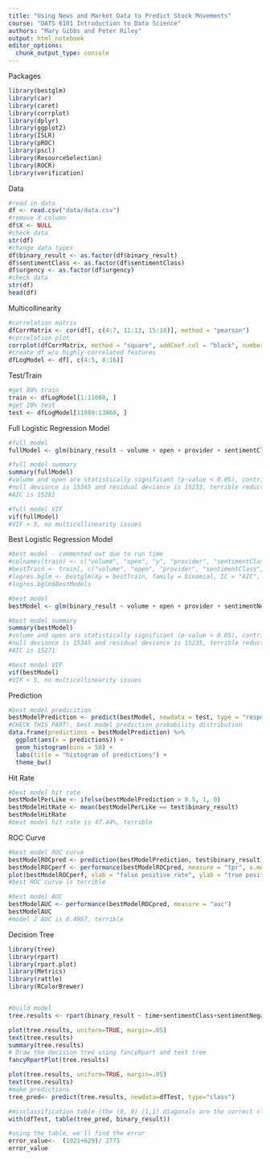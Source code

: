 ```yaml
---
title: "Using News and Market Data to Predict Stock Movements"
course: "DATS 6101 Introduction to Data Science"
authors: "Mary Gibbs and Peter Riley"
output: html_notebook
editor_options: 
  chunk_output_type: console
---
```


Packages
```r
library(bestglm)
library(car)
library(caret)
library(corrplot)
library(dplyr)
library(ggplot2)
library(ISLR)
library(pROC)
library(pscl)
library(ResourceSelection)
library(ROCR)
library(verification)
```

Data 
```r
#read in data 
df <- read.csv("data/data.csv") 
#remove X column
df$X <- NULL 
#check data
str(df)
#change data types
df$binary_result <- as.factor(df$binary_result)
df$sentimentClass <- as.factor(df$sentimentClass)
df$urgency <- as.factor(df$urgency)
#check data
str(df)
head(df)
```

Multicollinearity
```r
#correlation matrix
dfCorrMatrix <- cor(df[, c(4:7, 11:13, 15:18)], method = "pearson")
#correlation plot 
corrplot(dfCorrMatrix, method = "square", addCoef.col = "black", number.cex = 7/ncol(df))
#create df w/o highly correlated features
dfLogModel <- df[, c(4:5, 8:16)]
```

Test/Train
```r
#get 80% train
train <- dfLogModel[1:11088, ]
#get 20% test
test <- dfLogModel[11089:13860, ]
```

Full Logistic Regression Model 
```r
#full model 
fullModel <- glm(binary_result ~ volume + open + provider + sentimentClass + sentimentNegative + sentimentNeutral + sentimentPositive + urgency + firstMentionSentence + bodySize, family = binomial(link = "logit"), data = train)

#full model summary
summary(fullModel)
#volume and open are statistically significant (p-value < 0.05), contribute to model
#null deviance is 15345 and residual deviance is 15233, terrible reduction
#AIC is 15281

#full model VIF
vif(fullModel)
#VIF < 5, no multicollinearity issues
```

Best Logistic Regression Model
```r
#best model - commented out due to run time
#colnames(train) <- c("volume", "open", "y", "provider", "sentimentClass", "sentimentNegative", "sentimentNeutral", "sentimentPositive", "urgency", "firstMentionSentence", "bodySize")
#bestTrain <- train[, c("volume", "open", "provider", "sentimentClass", "sentimentNegative", "sentimentNeutral", "sentimentPositive", "urgency", "firstMentionSentence", "bodySize", "y")]
#logres.bglm <- bestglm(Xy = bestTrain, family = binomial, IC = "AIC", method = "exhaustive")
#logres.bglm$BestModels

#best model 
bestModel <- glm(binary_result ~ volume + open + provider + sentimentNegative + firstMentionSentence, family = binomial(link = "logit"), data = train)

#best model summary
summary(bestModel)
#volume and open are statistically significant (p-value < 0.05), contribute to model
#null deviance is 15345 and residual deviance is 15235, terrible reduction
#AIC is 15271

#best model VIF
vif(bestModel)
#VIF < 5, no multicollinearity issues 
```

Prediction
```r
#best model predicition
bestModelPrediction <- predict(bestModel, newdata = test, type = "response")
#CHECK THIS PART!, best model prediction probability distribution 
data.frame(predictions = bestModelPrediction) %>%
  ggplot(aes(x = predictions)) + 
  geom_histogram(bins = 50) +
  labs(title = "histogram of predictions") +
  theme_bw()
```

Hit Rate
```r
#best model hit rate
bestModelPerLike <- ifelse(bestModelPrediction > 0.5, 1, 0)
bestModelHitRate <- mean(bestModelPerLike == test$binary_result)
bestModelHitRate
#best model hit rate is 47.44%, terrible
```

ROC Curve
```r
#best model ROC curve
bestModelROCpred <- prediction(bestModelPrediction, test$binary_result)
bestModelROCperf <- performance(bestModelROCpred, measure = "tpr", x.measure = "fpr")
plot(bestModelROCperf, xlab = "false positive rate", ylab = "true positive rate")
#best ROC curve is terrible

#best model AUC
bestModelAUC <- performance(bestModelROCpred, measure = "auc")
bestModelAUC
#model 2 AUC is 0.4967, terrible
```

Decision Tree
```r
library(tree)
library(rpart)
library(rpart.plot)
library(Metrics)
library(rattle)
library(RColorBrewer)


#build model
tree.results <- rpart(binary_result ~ time+sentimentClass+sentimentNegative+sentimentNeutral+sentimentPositive+bodySize+wordCount, data = training, control= rpart.control(cp=.005), method = "class")

plot(tree.results, uniform=TRUE, margin=.05)
text(tree.results)
summary(tree.results)
# Draw the decision tree using fancyRpart and text tree
fancyRpartPlot(tree.results)

plot(tree.results, uniform=TRUE, margin=.05)
text(tree.results)
#make predictions
tree_pred<- predict(tree.results, newdata=dfTest, type="class")

#misclassification table (the (0, 0) (1,1) diagonals are the correct classifications)
with(dfTest, table(tree_pred, binary_result))

#using the table, we'll find the error 
error_value<-  (1021+629)/ 2771
error_value
```
